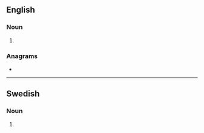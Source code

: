 {{also|réparations}}
==English==

===Noun===
{{head|en|noun plural form}}

# {{plural of|reparation|lang=en}}

===Anagrams===
* {{anagrams|en|Praetorians|praetorians}}

----

==Swedish==

===Noun===
{{head|sv|noun form}}

# {{sv-noun-form-indef-gen|reparation}}